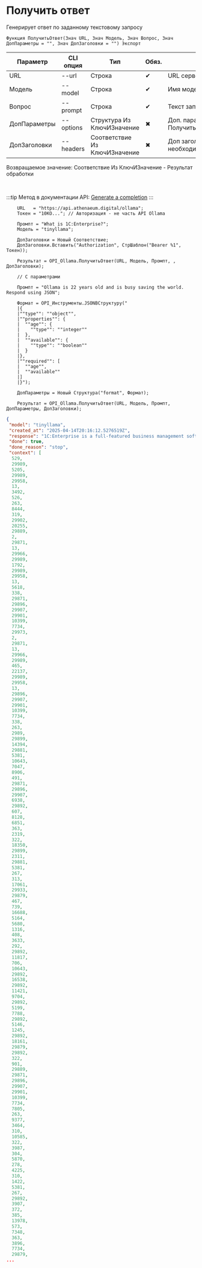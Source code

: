 ﻿---
sidebar_position: 2
---


# Получить ответ
 Генерирует ответ по заданному текстовому запросу



`Функция ПолучитьОтвет(Знач URL, Знач Модель, Знач Вопрос, Знач ДопПараметры = "", Знач ДопЗаголовки = "") Экспорт`

  | Параметр | CLI опция | Тип | Обяз. | Назначение |
  |-|-|-|-|-|
  | URL | --url | Строка | &#x2714; | URL сервера Ollama |
  | Модель | --model | Строка | &#x2714; | Имя модели |
  | Вопрос | --prompt | Строка | &#x2714; | Текст запроса |
  | ДопПараметры | --options | Структура Из КлючИЗначение | &#x2716; | Доп. параметры. См. ПолучитьСтруктуруПараметровЗапроса |
  | ДопЗаголовки | --headers | Соответствие Из КлючИЗначение | &#x2716; | Доп заголовки запроса, если необходимо |

  
  Возвращаемое значение:   Соответствие Из КлючИЗначение - Результат обработки

<br/>

:::tip
Метод в документации API: [Generate a completion](https://github.com/ollama/ollama/blob/main/docs/api.md#generate-a-completion)
:::
<br/>



```bsl title="Пример использования для 1С:Предприятие/OneScript"
    URL   = "https://api.athenaeum.digital/ollama";
    Токен = "10KO..."; // Авторизация - не часть API Ollama

    Промпт = "What is 1C:Enterprise?";
    Модель = "tinyllama";

    ДопЗаголовки = Новый Соответствие;
    ДопЗаголовки.Вставить("Authorization", СтрШаблон("Bearer %1", Токен));

    Результат = OPI_Ollama.ПолучитьОтвет(URL, Модель, Промпт, , ДопЗаголовки);

    // С параметрами

    Промпт = "Ollama is 22 years old and is busy saving the world. Respond using JSON";

    Формат = OPI_Инструменты.JSONВСтруктуру("
    |{
    |""type"": ""object"",
    |""properties"": {
    |  ""age"": {
    |    ""type"": ""integer""
    |  },
    |  ""available"": {
    |    ""type"": ""boolean""
    |  }
    |},
    |""required"": [
    |  ""age"",
    |  ""available""
    |]
    |}");

    ДопПараметры = Новый Структура("format", Формат);

    Результат = OPI_Ollama.ПолучитьОтвет(URL, Модель, Промпт, ДопПараметры, ДопЗаголовки);
```
    



```json title="Результат"
{
 "model": "tinyllama",
 "created_at": "2025-04-14T20:16:12.5276519Z",
 "response": "1C:Enterprise is a full-featured business management software developed by 1C Company, which provides solutions for small and medium-sized businesses (SMBs). It offers various features such as accounting, inventory management, sales, supply chain, human resources, payroll, financials, and more. 1C:Enterprise includes a wide range of modules and options to meet the needs of different businesses, making it an attractive choice for enterprises seeking a comprehensive ERP solution.",
 "done": true,
 "done_reason": "stop",
 "context": [
  529,
  29989,
  5205,
  29989,
  29958,
  13,
  3492,
  526,
  263,
  8444,
  319,
  29902,
  20255,
  29889,
  2,
  29871,
  13,
  29966,
  29989,
  1792,
  29989,
  29958,
  13,
  5618,
  338,
  29871,
  29896,
  29907,
  29901,
  10399,
  7734,
  29973,
  2,
  29871,
  13,
  29966,
  29989,
  465,
  22137,
  29989,
  29958,
  13,
  29896,
  29907,
  29901,
  10399,
  7734,
  338,
  263,
  2989,
  29899,
  14394,
  29881,
  5381,
  10643,
  7047,
  8906,
  491,
  29871,
  29896,
  29907,
  6938,
  29892,
  607,
  8128,
  6851,
  363,
  2319,
  322,
  18350,
  29899,
  2311,
  29881,
  5381,
  267,
  313,
  17061,
  29933,
  29879,
  467,
  739,
  16688,
  5164,
  5680,
  1316,
  408,
  3633,
  292,
  29892,
  11817,
  706,
  10643,
  29892,
  16538,
  29892,
  11421,
  9704,
  29892,
  5199,
  7788,
  29892,
  5146,
  1245,
  29892,
  18161,
  29879,
  29892,
  322,
  901,
  29889,
  29871,
  29896,
  29907,
  29901,
  10399,
  7734,
  7805,
  263,
  9377,
  3464,
  310,
  10585,
  322,
  3987,
  304,
  5870,
  278,
  4225,
  310,
  1422,
  5381,
  267,
  29892,
  3907,
  372,
  385,
  13978,
  573,
  7348,
  363,
  3896,
  7734,
  29879,
...
```
